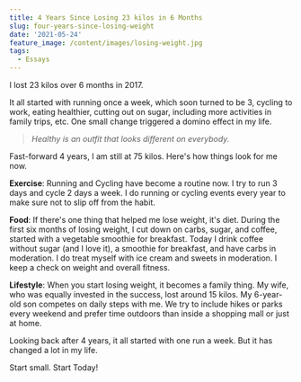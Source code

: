 ```yaml
---
title: 4 Years Since Losing 23 kilos in 6 Months
slug: four-years-since-losing-weight
date: '2021-05-24'
feature_image: /content/images/losing-weight.jpg
tags:
  - Essays
---
```

<ImageCard src="/content/images/losing-weight.jpg" alt="Photo by Diana Polekhina on Unsplash" />

I lost 23 kilos over 6 months in 2017.

It all started with running once a week, which soon turned to be 3, cycling to work, eating healthier, cutting out on sugar, including more activities in family trips, etc. One small change triggered a domino effect in my life.

> _Healthy is an outfit that looks different on everybody._

Fast-forward 4 years, I am still at 75 kilos. Here's how things look for me now.

**Exercise**: Running and Cycling have become a routine now. I try to run 3 days and cycle 2 days a week. I do running or cycling events every year to make sure not to slip off from the habit.

**Food**: If there's one thing that helped me lose weight, it's diet. During the first six months of losing weight, I cut down on carbs, sugar, and coffee, started with a vegetable smoothie for breakfast. Today I drink coffee without sugar (and I love it), a smoothie for breakfast, and have carbs in moderation. I do treat myself with ice cream and sweets in moderation. I keep a check on weight and overall fitness.

**Lifestyle**: When you start losing weight, it becomes a family thing. My wife, who was equally invested in the success, lost around 15 kilos. My 6-year-old son competes on daily steps with me. We try to include hikes or parks every weekend and prefer time outdoors than inside a shopping mall or just at home.

Looking back after 4 years, it all started with one run a week. But it has changed a lot in my life.

Start small. Start Today!
